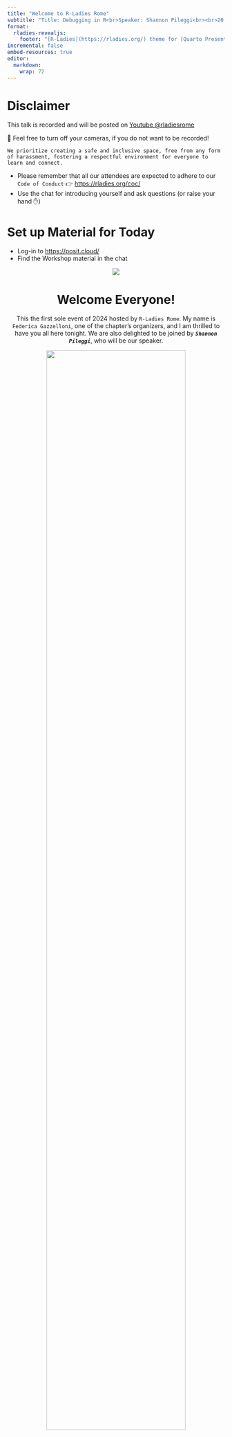```yaml
---
title: "Welcome to R-Ladies Rome"
subtitle: "Title: Debugging in R<br>Speaker: Shannon Pileggi<br><br>20 February, 2024"
format: 
  rladies-revealjs:
    footer: "[R-Ladies](https://rladies.org/) theme for [Quarto Presentations](https://quarto.org/docs/presentations/revealjs/index.html). Code available on [GitHub](https://github.com/beatrizmilz/quarto-rladies-theme)."
incremental: false
embed-resources: true
editor: 
  markdown: 
    wrap: 72
---
```



# Disclaimer {background-color="#562457"}

This talk is recorded and will be posted on [Youtube @rladiesrome](https://www.youtube.com/@rladiesrome)

🚫 Feel free to turn off your cameras, if you do not want to be recorded!

`We prioritize creating a safe and inclusive space, free from any form of harassment, fostering a respectful environment for everyone to learn and connect.`

-   Please remember that all our attendees are expected to adhere to our
    `Code of Conduct` 👉 <https://rladies.org/coc/>
-   Use the chat for introducing yourself and ask questions (or raise
    your hand ✋)


# Set up Material for Today {.smaller}

- Log-in to [https://posit.cloud/](https://posit.cloud/)
- Find the Workshop material in the chat

<center>
![](https://posit.co/wp-content/uploads/2023/09/conf23-hero2-static.png)
<center/>



# Welcome Everyone!{.smaller}

This the first sole event of 2024 hosted by `R-Ladies Rome`. 
My name is `Federica Gazzelloni`, one of the chapter's organizers, and I am thrilled to have you all here tonight. 
We are also delighted to be joined by ***`Shannon Pileggi`***, who will be our speaker.

<center>
![](https://rladiesrome.quarto.pub/website/about/organizers_picts/background.png){width=80%}
</center>





# What is R-Ladies? 

::: columns
::: {.column width="60%"}
-   `R-Ladies` is a global organization with the mission of promoting the R language and for empowering women at all user levels by building a collaborative global network.
-   It is a gender diversity friendly community founded in 2012 by [Gabriela de Queiroz](https://rladies.org/united-states-rladies/name/gabriela-de-queiroz/) in San Francisco.
:::

::: {.column width="40%"}
![](https://media.giphy.com/media/meziKcZ0Jm1E0H6eqC/giphy.gif){width="70%"}
:::
:::

`R-Ladies` is now a **world-wide organization** with 219 chapters in 63 countries, 3943 events and more than 93,000 members globally.
For more information, please visit [rladies.org](rladies.org)

## R-Ladies {.smaller}

::: panel-tabset
### R-Ladies Rome


> **`R-Ladies Rome`** is a local chapter of **`R-Ladies Global`** dedicated to promoting gender diversity in the R language community. Our monthly meetings provide a platform to discuss current trends and **hot topics in R**, and we encourage active participation and engagement from all attendees. We welcome your suggestions and comments, and invite you to get in touch to join our vibrant community.

Organizers and Volunteers:

`Founder` of the chapter is [Claudia
Vitolo](https://www.linkedin.com/in/claudiavitolo/). She is
also a Co-founder of `R-Ladies Global`

`Lead Organizer` of the chapter is [Federica
Gazzelloni](https://federicagazzelloni.netlify.app)

`Organizer` is [Silvana Acosta](https://www.linkedin.com/in/silacos/)



:::{.callout-tip}
## We are always open to new joiners, so if you'd like to contribute to our Rome chapter and being a co-organizer let us know: [https://forms.gle/SkBiab8LhLcehpKu6](https://forms.gle/SkBiab8LhLcehpKu6)
:::

### 2024 Rome Chapter Schedule

- January - `Introduction to Quarto` with Torin White & R-Ladies Paris
- February 17 - `Building a CahtBot with Shiny and R` with James Wade & TunisR User Group
- February 20 - `Debugging in R` with Shannon Pileggi
- March 22 - `Vetiver and model deployment` with Isabel Zimmerman
- April - `Causal Inference` with Jennifer Hill & R-Ladies NYC
- May - `Hadley Wickham`
- June - `rOpenSci` with Yanina Bellini Saibene
- July ?
- August - `Nasa-Openescapes` with Julia Stewart Lowndes


### Slido Survey

::: {style="color: black"}
Please scan this QR code or head to slido.com and type #debuggingR
:::

<center>
![](images/debuggingR.png){width=80%}
</center>
::: columns
::: {.column width="50%"}
:::
::: {.column width="50%"}
:::
:::

:::




# Today's presentation {.smaller}

Welcome to this exciting event where we will be exploring the world of Debugging in R, this will be an interactive session where you can expand your knowledge about R learning code troubleshooting tips. 

`Dr. Shannon Pileggi` is Lead Data Scientist at The Prostate Cancer Clinical Trials Consortium, a frequent blogger, and a member of the R-Ladies Global team. She enjoys automating data wrangling and data outputs, and making both data insights and learning new material digestible.
[https://www.pipinghotdata.com/](https://www.pipinghotdata.com/)
